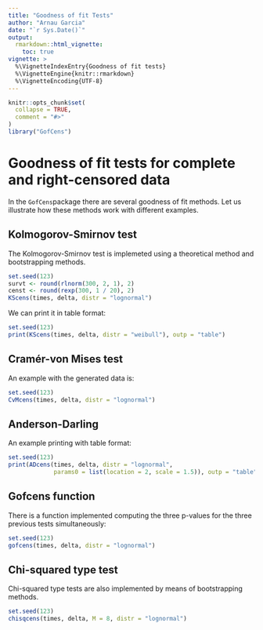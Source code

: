 ```yaml
---
title: "Goodness of fit Tests"
author: "Arnau Garcia"
date: "`r Sys.Date()`"
output:
  rmarkdown::html_vignette:
    toc: true
vignette: >
  %\VignetteIndexEntry{Goodness of fit tests}
  %\VignetteEngine{knitr::rmarkdown}
  %\VignetteEncoding{UTF-8}
---
```


```r
knitr::opts_chunk$set(
  collapse = TRUE,
  comment = "#>"
)
library("GofCens")
```

# Goodness of fit tests for complete and right-censored data

In the `GofCens`package there are several goodness of fit methods. Let us illustrate how these methods work with different examples.

## Kolmogorov-Smirnov test

The Kolmogorov-Smirnov test is implemeted using a theoretical method and bootstrapping methods.

```r
set.seed(123)
survt <- round(rlnorm(300, 2, 1), 2)
censt <- round(rexp(300, 1 / 20), 2)
KScens(times, delta, distr = "lognormal")
```

We can print it in table format:

```r
set.seed(123)
print(KScens(times, delta, distr = "weibull"), outp = "table")
```

##  Cramér-von Mises test 

An example with the generated data is:

```r
set.seed(123)
CvMcens(times, delta, distr = "lognormal")
```

##  Anderson-Darling

An example printing with table format:

```r
set.seed(123)
print(ADcens(times, delta, distr = "lognormal", 
             params0 = list(location = 2, scale = 1.5)), outp = "table")
```

## Gofcens function

There is a function implemented computing the three p-values for the three previous tests simultaneously:

```r
set.seed(123)
gofcens(times, delta, distr = "lognormal")
```

## Chi-squared type test

Chi-squared type tests are also implemented by means of bootstrapping methods.

```r
set.seed(123)
chisqcens(times, delta, M = 8, distr = "lognormal")

```

